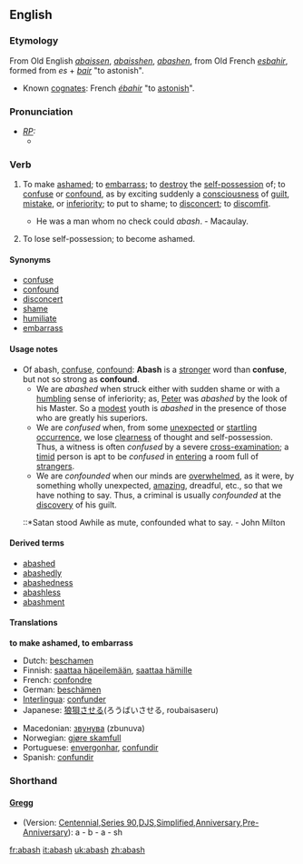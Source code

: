 ==English==
===Etymology===
From Old English ''[[abaissen]]'', ''[[abaisshen]]'', ''[[abashen]]'', from Old French ''[[esbahir]]'', formed from ''es'' + ''[[bair]]'' "to astonish".
* Known [[cognate]]s: French ''[[ébahir]]'' "to [[astonish]]".

===Pronunciation===
* ''[[RP]]:''
** {{IPA|/əˈbæʃ/}}

===Verb===
{{en-infl-reg-sibilant|abash||}}
# {{transitive}} To make [[ashamed]]; to [[embarrass]]; to [[destroy]] the [[self-possession]] of; to [[confuse]] or [[confound]], as by exciting suddenly a [[consciousness]] of [[guilt]], [[mistake]], or [[inferiority]]; to put to shame; to [[disconcert]]; to [[discomfit]].
#* He was a man whom no check could ''abash''. - Macaulay.
# {{intransitive}} {{obsolete}} To lose self-possession; to become ashamed.

====Synonyms====
* [[confuse]]
* [[confound]]
* [[disconcert]]
* [[shame]]
* [[humiliate]]
* [[embarrass]]

====Usage notes====
*Of abash, [[confuse]], [[confound]]: '''Abash''' is a [[stronger]] word than '''confuse''', but not so strong as '''confound'''. 
**We are ''abashed'' when struck either with sudden shame or with a [[humbling]] sense of inferiority; as, [[Peter]] was ''abashed'' by the look of his Master. So a [[modest]] youth is ''abashed'' in the presence of those who are greatly his superiors. 
**We are ''confused'' when, from some [[unexpected]] or [[startling]] [[occurrence]], we lose [[clearness]] of thought and self-possession. Thus, a witness is often ''confused'' by a severe [[cross-]]examination; a [[timid]] person is apt to be ''confused'' in [[entering]] a room full of [[strangers]].
**We are ''confounded'' when our minds are [[overwhelmed]], as it were, by something wholly unexpected, [[amazing]], dreadful, etc., so that we have nothing to say. Thus, a criminal is usually ''confounded'' at the [[discovery]] of his guilt.
*::*Satan stood Awhile as mute, confounded what to say. - John Milton

====Derived terms====
* [[abashed]]
* [[abashedly]]
* [[abashedness]]
* [[abashless]]
* [[abashment]]

====Translations====
'''to make ashamed, to embarrass'''
{{top}}
*Dutch: [[beschamen]]
*Finnish: [[saattaa häpeilemään]], [[saattaa hämille]]
*French: [[confondre]]
*German: [[beschämen]]
*[[Interlingua]]: [[confunder]]
*Japanese: [[狼狽]]させる(ろうばいさせる, roubaisaseru)
{{mid}}
*Macedonian: [[звунува]] (zbunuva)
*Norwegian: [[gjøre skamfull]]
*Portuguese: [[envergonhar]], [[confundir]]
*Spanish: [[confundir]]
{{bottom}}

===Shorthand===
====[http://en.wikipedia.org/wiki/Gregg_Shorthand Gregg]====
* (Version: [http://en.wikipedia.org/wiki/Gregg_Shorthand#Centennial_Gregg_Shorthand Centennial],[http://en.wikipedia.org/wiki/Gregg_Shorthand#Series_90_Gregg_Shorthand Series 90],[http://en.wikipedia.org/wiki/Gregg_Shorthand#Diamond_Jubilee_Gregg_Shorthand  DJS],[http://en.wikipedia.org/wiki/Gregg_Shorthand#Simplified_Gregg_Shorthand Simplified],[http://en.wikipedia.org/wiki/Gregg_Shorthand#Anniversary_Gregg_Shorthand Anniversary],[http://en.wikipedia.org/wiki/Gregg_Shorthand#Pre-Anniversary_Gregg_Shorthand Pre-Anniversary]): a - b - a - sh

[[fr:abash]]
[[it:abash]]
[[uk:abash]]
[[zh:abash]]